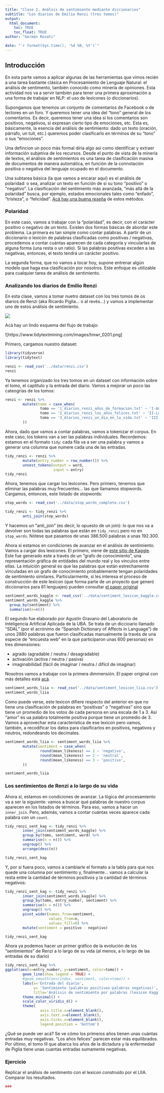 ```yaml
---
title: "Clase 2. Análsis de sentimiento mediante diccionarios"
subtitle: "Los diarios de Emilio Renzi (tres tomos)"
output: 
  html_document:
    toc: TRUE
    toc_float: TRUE
author: "Germán Rosati"

date: "`r format(Sys.time(), '%d %B, %Y')`"
---
```


## Introducción
En esta parte vamos a aplicar algunas de las herramientas que vimos recién a una tarea bastante clásica en Procesamiento de Lenguaje Natural: el análisis de sentimento, también conocido como minería de opiniones. Esta actividad nos va a servir también para tener una primera aproximación a una forma de trabajar en NLP: el uso de lexicones (o diccionarios).

Supongamos que tenemos un conjunto de comentarios de Facebook o de lectores en un foro. Y queremos tener una idea del "tono" general de los comentarios. Es decir, queremos tener una idea si los comentarios son positivos, negativos, si expresan cierto tipo de emociones, etc. Esta es, básicamente, la esencia del análisis de sentimiento: dado un texto (oración, párrafo, un tuit, etc.) queremos poder clasificarlo en términos de su "tono" o sus "emociones".

Una defincion un poco más formal diría algo así como identificar y extraer información subjetiva de los recursos. Desde el punto de vista de la minería de textos, el análisis de sentimientos es una tarea de clasificación masiva de documentos de manera automática, en función de la connotación positiva o negativa del lenguaje ocupado en el documento.

Una subtarea básica (la que vamos a encarar aquí) es el análisis de polaridad: o sea, analizar un texto en función de si su tono "positivo" o "negativo". La clasificación del sentimiento más avanzada, "más allá de la polaridad" busca, por ejemplo, estados emocionales tales como "enfado", "tristeza", o "felicidad". [Acá hay una buena reseña](https://ieeexplore.ieee.org/document/6468032?arnumber=6468032) de estos métodos.

### Polaridad
En este caso, vamos a trabajar con la "polaridad", es decir, con el carácter positivo o negativo de un texto. Existen dos formas básicas de abordar este problema. La primera es tan simple como contar palabras. A partir de un diccionario o lexicón de palabras clasificadas como positivas / negativas, procedemos a contar cuántas aparecen de cada categoría y vincularlas de alguna forma (una resta o un ratio). Si las palabras positivas exceden a las negativas, entonces, el texto tendrá un carácter positivo.

La segunda forma, que no vamos a tocar hoy, supone entrenar algún modelo que haga esa clasificación por nosotros. Este enfoque es utilizable para cualquier tarea de análisis de sentimiento.

### Analizando los diarios de Emilio Renzi
En esta clase, vamos a tomar nuetro dataset con los tres tomos de os diarios de Renzi (aka Ricardo Piglia... o al revés...) y vamos a implementar uno de estos análisis de sentimiento.

![](../imgs/diarios.jpg)

Acá hay un lindo esquema del flujo de trabajo:

![https://www.tidytextmining.com/images/tmwr_0201.png]

Primero, cargamos nuestro dataset:
```r
library(tidyverse)
library(tidytext)
```

```r
renzi <- read_csv('../data/renzi.csv')
renzi
```

Ya tenemos organizado los tres tomos en un dataset con información sobre el tomo, el captítulo y la entrada del diario. Vamos a mejorar un poco las cateogrías de los tomos:

```r
renzi <- renzi %>%
        mutate(tomo = case_when(
                tomo == '1_diarios_renzi_años_de_formacion.txt' ~ 'I-Años de formación',
                tomo == '2_diarios_renzi_los_años_felices.txt' ~ 'II-Los años felices',
                tomo == '3_diarios_renzi_un_dia_en_la_vida.txt' ~ 'III-Un día en la vida',
        ))
```

Ahora, dado que vamos a contar palabras, vamos a tokenizar el corpus. En este caso, los tokens van a ser las palabras individuales. Recordemos: estamos en el formato `tidy`: cada fila va a ser una palabra y vamos a generar una columna que numere cada una de las entradas.

```r
tidy_renzi <- renzi %>%
        mutate(entry_number = row_number()) %>%
        unnest_tokens(output = word, 
                      input = entry)
tidy_renzi
```

Ahora, tenemos que cargar los lexicones. Pero primero, tenemos que eliminar las palabras muy frecuentes... las que llamamos stopwords. Cargamos, entonces, este listado de stopwords:

```r
stop_words <- read_csv('../data/stop_words_complete.csv')

tidy_renzi <- tidy_renzi %>%
        anti_join(stop_words)
```

Y hacemos un "anti_join" (es decir, lo opuesto de un join): lo que nos va a devolver son todas las palabras que están en `tidy_renzi` pero no en `stop_words`. Nótese que pasamos de unas 386.500 palabras a unas 192.300.

Ahora sí estamos en condiciones de avanzar en el análisis de sentimiento. Vamos a cargar dos lexicones. El primero, viene de [este sitio de Kaggle](https://www.kaggle.com/rtatman/sentiment-lexicons-for-81-languages). Este fue generado  este  a través de un "grafo de conocimiento", una representación gráfica de entidades del mundo real y los vínculos entre ellas. La intuición general es que las palabras que están estrechamente vinculadas en un grafo de conocimiento probablemente tengan polaridades de sentimiento similares. Particularmente, si les interesa el proceso de construcción de este lexicon (que forma parte de un proyecto que generó diccionarios para 81 lenguajes) pueden consultar [el paper original](https://aclanthology.org/P14-2063.pdf)

```r
sentiment_words_kaggle <- read_csv('../data/sentiment_lexicon_kaggle.csv')
sentiment_words_kaggle %>%
  group_by(sentiment) %>%
  summarise(n=n())
```

El segundo fue elaborado por Agustín Gravano del Laboratorio de Inteligencia Artificial Aplicada de la UBA. Se trata de un diccioario llamado "SDAL" (por el acrónimo de "Spanish Dictionary of Affects in Language") de unos 2880 palabras que fueron clasificadas manualmente (a través de una especie de "encuesta web" en la que participaron unas 600 personas) en tres dimensiones: 

- agrado (agradable / neutra / desagradable)
- activación (activa / neutra / pasiva)
- imaginabilidad (fácil de imaginar / neutra / difícil de imaginar)

Nosotros vamos a trabajar con la primera dimmensión.
El paper original con más detalles está [acá](https://bibliotecadigital.exactas.uba.ar/download/technicalreport/technicalreport_n00001.pdf).


```r
sentiment_words_liia <- read_csv('../data/sentiment_lexicon_liia.csv')
sentiment_words_liia
```

Como puede verse, este lexicon difiere respecto del anterior en que no tiene una clasificación de palabras en "positivas" o "negativas" sino que tiene un promedio de los votos de cada persona en una escala de 1 a 3. Así "amor" es ua palabra totalmente positiva porque tiene un promedio de 3. Vamos a aprovechar esta característica de ese lexicon pero vamos, también, a recodificar los datos para clasificarlos en positivos, negativos y neutros, redondeando los decimales.

```r
sentiment_words_liia <- sentiment_words_liia %>% 
        mutate(sentiment = case_when(
                round(mean_likeness) == 1 ~ 'negativo',
                round(mean_likeness) == 2 ~ 'neutral',
                round(mean_likeness) == 3 ~ 'positivo',
        ))

sentiment_words_liia
```

### Los sentimientos de Renzi a lo largo de su vida
Ahora sí, estamos en condiciones de avanzar. La lógica del procesamiento va a ser la siguiente: vamos a buscar qué palabras de nuestro corpus aparecen en los listados de términos. Para eso, vamos a hacer un `inner_join`. Pero, además, vamos a contar cuántas veces aparece cada palabra con un `count`.

```r
tidy_renzi_sent_kag <- tidy_renzi %>%
        inner_join(sentiment_words_kaggle) %>%
        group_by(tomo, sentiment, word) %>%
        summarise(n = n()) %>%
        ungroup() %>%
        arrange(desc(n))

tidy_renzi_sent_kag
```

Y, por si fuera poco, vamos a cambiarle el formato a la tabla para que nos quede una columna por sentimiento y, finalmente... vamos a calcular la resta entre la cantidad de términos positivos y la cantidad de términos negativos:

```r
tidy_renzi_sent_kag <- tidy_renzi %>%
        inner_join(sentiment_words_kaggle) %>%
        group_by(tomo, entry_number, sentiment) %>%
        summarise(n = n()) %>%
        ungroup() %>%
        pivot_wider(names_from=sentiment, 
                    values_from=n,
                    values_fill=0) %>%
        mutate(sentiment = positivo - negativo)

tidy_renzi_sent_kag
```

Ahora ya podemos hacer un primer gráfico de la evolución de los "sentimientos" de Renzi a lo largo de su vida (al menos, a lo largo de las entradas de su diario)

```r
tidy_renzi_sent_kag %>%
ggplot(aes(x=entry_number, y=sentiment, color=tomo)) +
        geom_line(show.legend = TRUE) +
        #geom_smooth(aes(index, sentiment, color=tomo)) +
        labs(x='Entrada del diario',
             y= 'Sentimiento (palabras positivas-palabras negativas)',
             title='Análisis de sentimiento por palabras (lexicon Kaggle)') +
        theme_minimal() +
        scale_color_viridis_d() +
        theme(
                axis.title.x=element_blank(),
                axis.text.x=element_blank(),
                axis.ticks.x=element_blank(),
                legend.position = 'bottom')
```

¿Qué se puede ver acá? Se ve cómo los primeros años tienen unas cuántas entradas muy negativas. "Los años felices" parecen estar más equilibrados. Por último, el tomo III que abarca los años de la dictadura y la enfermedad de Piglia tiene unas cuantas entradas sumamente negativas.

### Ejercicio
Replicar el análisis de sentimento con el lexicon construido por el LIIA. Comparar los resultados.

```r
###
```
